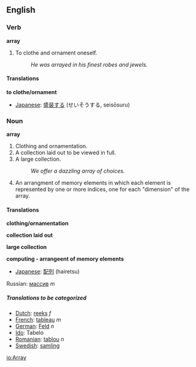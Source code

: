 ==English==

===Verb===
'''array'''

# To clothe and ornament oneself.
#: ''He was arrayed in his finest robes and jewels.''

====Translations====
'''to clothe/ornament'''
{{top}}
*[[Japanese]]: [[盛装する]] (せいそうする, seisōsuru)
{{mid}}
{{bottom}}


===Noun===
'''array'''

# Clothing and ornamentation.
# A collection laid out to be viewed in full.
# A large collection.
#: ''We offer a dazzling array of choices.''
# {{computing}} An arrangment of memory elements in which each element is represented by one or more indices, one for each "dimension" of the array.

====Translations====
'''clothing/ornamentation'''
{{top}}
{{mid}}
{{bottom}}

'''collection laid out'''
{{top}}
{{mid}}
{{bottom}}

'''large collection'''
{{top}}
{{mid}}
{{bottom}}

'''computing - arrangeent of memory elements'''
{{top}}
*[[Japanese]]: [[配列]] (hairetsu)
{{mid}}
Russian: [[массив]] ''m''
{{bottom}}

=====Translations to be categorized=====
{{checktrans}}
<!--Remove this section once all of the translations below have been moved into the tables above.-->
*[[Dutch]]: [[reeks]] ''f''
*[[French]]: [[tableau]] ''m''
*[[German]]: [[Feld]] ''n''
*[[Ido]]: Tabelo
*[[Romanian]]: [[tablou]] ''n''
*[[Swedish]]: [[samling]]

[[io:Array]]